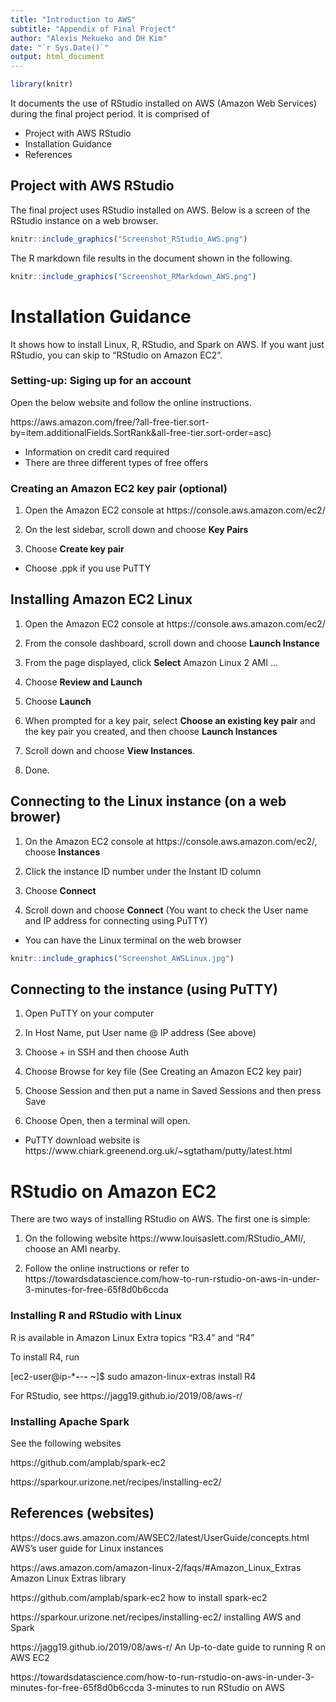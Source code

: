 ```yaml
---
title: "Introduction to AWS"
subtitle: "Appendix of Final Project"
author: "Alexis Mekueko and DH Kim"
date: "`r Sys.Date()`"
output: html_document
---
```


```r
library(knitr)
```

It documents the use of RStudio installed on AWS (Amazon Web Services) during the final project period. It is comprised of 

- Project with AWS RStudio
- Installation Guidance
- References

## Project with AWS RStudio

The final project uses RStudio installed on AWS. Below is a screen of the RStudio instance on a web browser. 
```r
knitr::include_graphics("Screenshot_RStudio_AWS.png")
```

The R markdown file results in the document shown in the following.
```r
knitr::include_graphics("Screenshot_RMarkdown_AWS.png")
```

# Installation Guidance
It shows how to install Linux, R, RStudio, and Spark on AWS. If you want just RStudio, you can skip to "RStudio on Amazon EC2".

### Setting-up: Siging up for an account
Open the below website and follow the online instructions.

https://aws.amazon.com/free/?all-free-tier.sort-by=item.additionalFields.SortRank&all-free-tier.sort-order=asc)

- Information on credit card required 
- There are three different types of free offers

### Creating an Amazon EC2 key pair (optional)

1. Open the Amazon EC2 console at https://console.aws.amazon.com/ec2/ 

2. On the lest sidebar, scroll down and choose **Key Pairs**

3. Choose **Create key pair**

- Choose .ppk if you use PuTTY

 
## Installing Amazon EC2 Linux

1. Open the Amazon EC2 console at https://console.aws.amazon.com/ec2/ 

2. From the console dashboard, scroll down and choose **Launch Instance**

3. From the page displayed, click **Select** Amazon Linux 2 AMI ... 
4. Choose **Review and Launch**

5. Choose **Launch**

6. When prompted for a key pair, select **Choose an existing key pair** and the key pair you created, and then choose **Launch Instances**

7. Scroll down and choose **View Instances**.

8. Done.  

## Connecting to the Linux instance (on a web brower)  

1. On the Amazon EC2 console at https://console.aws.amazon.com/ec2/, choose **Instances**

2. Click the instance ID number under the Instant ID column

2. Choose **Connect** 

3. Scroll down and choose **Connect** (You want to check the User name and IP address for connecting using PuTTY)

- You can have the Linux terminal on the web browser

```r
knitr::include_graphics("Screenshot_AWSLinux.jpg")
```

## Connecting to the instance (using PuTTY)  

1. Open PuTTY on your computer

2. In Host Name, put User name @ IP address (See above)

3. Choose + in SSH and then choose Auth

4. Choose Browse for key file (See Creating an Amazon EC2 key pair)

5. Choose Session and then put a name in Saved Sessions and then press Save

6. Choose Open, then a terminal will open.

- PuTTY download website is https://www.chiark.greenend.org.uk/~sgtatham/putty/latest.html

# RStudio on Amazon EC2
There are two ways of installing RStudio on AWS. The first one is simple:

1. On the following website https://www.louisaslett.com/RStudio_AMI/, choose an AMI nearby. 

2. Follow the online instructions or refer to https://towardsdatascience.com/how-to-run-rstudio-on-aws-in-under-3-minutes-for-free-65f8d0b6ccda

### Installing R and RStudio with Linux
R is available in Amazon Linux Extra topics "R3.4" and "R4"

To install R4, run

[ec2-user@ip-***-**-**-** ~]$ sudo amazon-linux-extras install R4

For RStudio, see https://jagg19.github.io/2019/08/aws-r/ 

### Installing Apache Spark
See the following websites

https://github.com/amplab/spark-ec2

https://sparkour.urizone.net/recipes/installing-ec2/

## References (websites)
https://docs.aws.amazon.com/AWSEC2/latest/UserGuide/concepts.html AWS's user guide for Linux instances

https://aws.amazon.com/amazon-linux-2/faqs/#Amazon_Linux_Extras Amazon Linux Extras library

https://github.com/amplab/spark-ec2 how to install spark-ec2

https://sparkour.urizone.net/recipes/installing-ec2/ installing AWS and Spark

https://jagg19.github.io/2019/08/aws-r/ An Up-to-date guide to running R on AWS EC2    

https://towardsdatascience.com/how-to-run-rstudio-on-aws-in-under-3-minutes-for-free-65f8d0b6ccda 3-minutes to run RStudio on AWS
